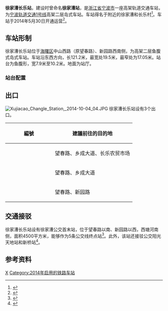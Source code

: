 {{Infobox station
| name = 徐家漕长乐站
| eng_name = Xujiacao Changle Station
| linecolour = {{NingboRT color|1|s}}
| symbol_location = 
| symbol = 
| type = [[地铁站|地铁站]]
| image = Western platform end of Xujiacao Changle Station, 2014-07-06.JPG
| alt = 
| caption = 徐家漕长乐站站台东端，摄于2014年
| address = [[中山路_(宁波)|中山西路]]、新园路西南侧
| borough = [[浙江省|浙江省]][[宁波市|宁波市]][[海曙区|海曙区]]
| country = {{CHN}}
| coordinates = {{coord|format=dms|display=inline,title|Region:CN_Railway_Station}}
| owned = [[宁波市轨道交通集团有限公司|宁波市轨道交通集团]]
| operator = 宁波市轨道交通集团运营分公司
| train_operators = 
| line = {{NingboRT Sign|1|full}}
| distance = 
| platform = 1个[[島式月台|島式月台]]
| tracks = 2条
| bus_routes = <!--公交线路-->
| bus_stands = <!--公交站数量-->
| connections = <!--换乘交通-->
| structure = 高架车站
| hall = 高架站厅
| Interchange = 
| elevator = 2部
| exits = 3个
| disabled = <!--无障碍设施-->
| depth = <!--车站埋深-->
| levels = 2层
| architect = 
| architectural_style = 
| colour = {{colorbox|#FFFFFD|border=black}} 白色
| status = 在用
| built = 
| opened = {{NingboRT Dater|year|month|day|line=1}}
| closed = 
| former = 
| passengers = 
| pass_year = 
| pass_rank =
| station_hours = 06:02-23:06
| hours = {{NingboRT Station Time|1|东高|0:30|霞高|1:01|高霞|0:09}}
| first = {{NingboRT Time|1东高F|0:30}}<br />{{NingboRT Time|1高霞F|0:09}}
| last = {{NingboRT Time|1霞高L|1:01}}<br />{{NingboRT Time|1高霞L|0:09}}
| adjacent = {{s-rail-start}}
{{s-rail|title=NingboRT}}
{{s-line new|system=NingboRT|line=1|previous=芦港|next=望春桥}}
{{s-end}}
| route_map =
}}
'''徐家漕长乐站'''，建设时曾命名'''徐家漕站'''，是[[浙江省|浙江省]][[宁波市|宁波市]]一座高架轨道交通车站，为[[宁波轨道交通|宁波轨道交通]][[宁波轨道交通1号线|1号线]]高架二层岛式车站。车站得名于附近的徐家漕和长乐村<ref>{{cite web|url=http://www.nbdm.gov.cn/homepage/building_view.aspx?id=1633|title=建筑物(群)/住宅区名查询 - 徐家漕长乐站|publisher=宁波市地名委员会|accessdate=2014-05-04|deadurl=yes|archiveurl=https://web.archive.org/web/20140504090510/http://www.nbdm.gov.cn/homepage/building_view.aspx?id=1633|archivedate=2014-05-04}}</ref>。车站于2014年5月30日开通运营<ref name="main">{{cite web|url=http://daily.cnnb.com.cn/dnsb/html/2009-06/26/content_96812.htm|title=详解1号线一期站点|publisher=东南商报|date=2009-06-26|accessdate=2013-01-11|archive-date=2014-12-22|archive-url=https://web.archive.org/web/20141222194000/http://daily.cnnb.com.cn/dnsb/html/2009-06/26/content_96812.htm|dead-url=no}}</ref>。

== 车站形制 ==
徐家漕长乐站位于[[海曙区|海曙区]]中山西路（原望春路）、新园路西南侧，为高架二层鱼腹式岛式车站。车站沿东西方向，长121.2米，最宽处19.5米，最窄处为17.05米。站台为鱼腹形，宽7.9米至10.2米。地面为站厅。

=== 站台配置 ===
{{RenderStations|system=NingboRT|
{{RailStStart|北}}
{{RailStLine|1|1|dir=l|{{NingboRT Sign|1}} $$芦港$$・{{NingboRT Terminus|1|left}}方向}}
{{RailStPlatform|岛}}
{{RailStLine|2|2|dir=r|{{NingboRT Sign|1}} $$望春桥$$・{{NingboRT Terminus|1|right}}方向}}
{{RailStEnd|南}}
}}

== 出口 ==
[[File:Xujiacao_Changle_Station,_2014-10-04_04.JPG|thumb]]
徐家漕长乐站设有3个出口。
{| class="wikitable"
! width=135px | 編號 !! 建議前往的目的地
|-
| {{NingboRT Exit|A}}
| 望春路、乡成大道、长乐农贸市场
|-
| {{NingboRT Exit|B}}
| 望春路、乡成大道
|-
| {{NingboRT Exit|C}}
| 望春路、新园路
|}

== 交通接驳 ==
徐家漕长乐站设有徐家漕公交首末站，位于望春路以南、新园路以西，西塘河南侧，面积4500平方米，能够作为5条公交线终点站<ref>{{cite web|url=http://news.cnnb.com.cn/system/2014/03/10/008007423.shtml|title=宁波轨道交通1号线（一期）配套公交接驳站项目开工|publisher=中国宁波网|date=2014-03-10|accessdate=2014-05-18|archive-date=2021-06-13|archive-url=https://web.archive.org/web/20210613052423/http://news.cnnb.com.cn/system/2014/03/10/008007423.shtml|dead-url=no}}</ref>。此外，该站还接驳公交阳光天地站和新桥站<ref>{{cite web|url=http://www.nbmetro.com/line_info.php |title=宁波轨道交通车站信息查询 |publisher=宁波市轨道交通集团有限公司 |accessdate=2014-06-02 |deadurl=yes |archiveurl=https://web.archive.org/web/20150922060232/http://www.nbmetro.com/line_info.php |archivedate=2015-09-22 }}</ref>。
{{宁波公交线路简单列表|station=中山西路新园路口（近A出入口）|32|56|301|302}}
{{宁波公交线路简单列表|station=公交徐家漕站（近C出入口）|微17|7|12|610|610-1}}

==参考资料==
{{commonscat|Xujiacao Changle Station}}
{{reflist}}

{{宁波轨道交通1号线|X}}

[[Category:海曙区轨道交通车站|X]]
[[Category:2014年启用的铁路车站|Category:2014年启用的铁路车站]]